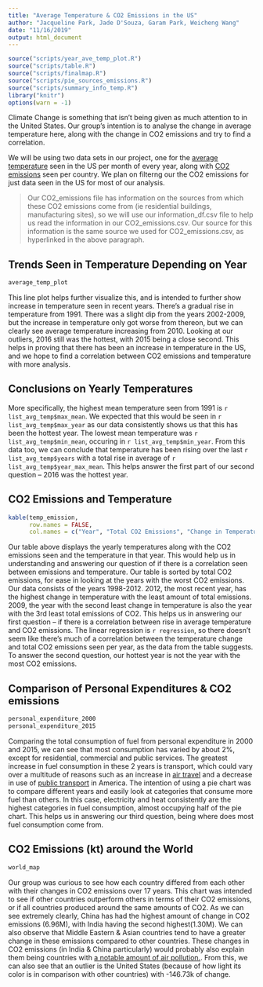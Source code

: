 ```yaml
---
title: "Average Temperature & CO2 Emissions in the US"
author: "Jacqueline Park, Jade D'Souza, Garam Park, Weicheng Wang"
date: "11/16/2019"
output: html_document
---
```


```r
source("scripts/year_ave_temp_plot.R")
source("scripts/table.R")
source("scripts/finalmap.R")
source("scripts/pie_sources_emissions.R")
source("scripts/summary_info_temp.R")
library("knitr")
options(warn = -1)
```

Climate Change is something that isn't being given as much attention to in the United States. Our group's intention is to analyse the change in average temperature here, along with the change in CO2 emissions and try to find a correlation. 

We will be using two data sets in our project, one for the [average temperature](https://climateknowledgeportal.worldbank.org/download-data?fbclid=IwAR0_4L18xx27AdYQy2sccVFKefQomEvtQvtsSnvgdLyUJdQnMbtho91XDig) seen in the US per month of every year, along with [CO2 emissions](https://data.worldbank.org/indicator/en.atm.co2e.pc) seen per country. We plan on filterng our the CO2 emissions for just data seen in the US for most of our analysis.

> Our CO2_emissions file has information on the sources from which these CO2 emissions come from (ie residential buildings, manufacturing sites), so we will use our information_df.csv file to help us read the information in our CO2_emissions.csv. Our source for this information is the same source we used for CO2_emissions.csv, as hyperlinked in the above paragraph.


## Trends Seen in Temperature Depending on Year

```r
average_temp_plot
```
This line plot helps further visualize this, and is intended to further show increase in temperature seen in recent years. There's a gradual rise in temperature from 1991. There was a slight dip from the years 2002-2009, but the increase in temperature only got worse from thereon, but we can clearly see average temperature increasing from 2010. Looking at our outliers, 2016 still was the hottest, with 2015 being a close second. This helps in proving that there has been an increase in temperature in the US, and we hope to find a correlation between CO2 emissions and temperature with more analysis. 


## Conclusions on Yearly Temperatures
More specifically, the highest mean temperature seen from 1991 is `r list_avg_temp$max_mean`. We expected that this would be seen in `r list_avg_temp$max_year` as our data consistently shows us that this has been the hottest year. The lowest mean temperature was `r list_avg_temp$min_mean`, occuring in `r list_avg_temp$min_year`. From this data too, we can conclude that temperature has been rising over the last `r list_avg_temp$years` with a total rise in average of `r list_avg_temp$year_max_mean`. This helps answer the first part of our second question -- 2016 was the hottest year.


## CO2 Emissions and Temperature
```r
kable(temp_emission,
      row.names = FALSE,
      col.names = c("Year", "Total CO2 Emissions", "Change in Temperature"))
```


Our table above displays the yearly temperatures along with the CO2 emissions seen and the temperature in that year. This would help us in understanding and answering our question of if there is a correlation seen between emissions and temperature. Our table is sorted by total CO2 emissions, for ease in looking at the years with the worst CO2 emissions. Our data consists of the years 1998-2012. 2012, the most recent year, has the highest change in temperature with the least amount of total emissions. 2009, the year with the second least change in temperature is also the year with the 3rd least total emissions of CO2. This helps us in answering our first question -- if there is a correlation between rise in average temperature and CO2 emissions. The linear regression is `r regression`, so there doesn't seem like there's much of a correlation between the temperature change and total CO2 emissions seen per year, as the data from the table suggests. To answer the second question, our hottest year is not the year with the most CO2 emissions.


## Comparison of Personal Expenditures & CO2 emissions  
```r
personal_expenditure_2000
personal_expenditure_2015
```
Comparing the total consumption of fuel from personal expenditure in 2000 and 2015, we can see that most consumption has varied by about 2%, except for residential, commercial and public services. The greatest increase in fuel consumption in these 2 years is transport, which could vary over a multitude of reasons such as an increase in [air travel](https://www.nationalgeographic.com/environment/urban-expeditions/transportation/air-travel-fuel-emissions-environment/) and a decrease in use of [public transport](https://www.economist.com/leaders/2018/06/23/how-to-stop-the-decline-of-public-transport-in-rich-countries) in America. The intention of using a pie chart was to compare different years and easily look at categories that consume more fuel than others. In this case, electricity and heat consistently are the highest categories in fuel consumption, almost occupying half of the pie chart. This helps us in answering our third question, being where does most fuel consumption come from.


## CO2 Emissions (kt) around the World

```r
world_map
```
Our group was curious to see how each country differed from each other with their changes in CO2 emissions over 17 years. This chart was intended to see if other countries outperform others in terms of their CO2 emissions, or if all countries produced around the same amounts of CO2. As we can see extremely clearly, China has had the highest amount of change in CO2 emissions (6.96M), with India having the second highest(1.30M). We can also observe that Middle Eastern & Asian countries tend to have a greater change in these emissions compared to other countries. These changes in CO2 emissions (in India & China particularly) would probably also explain them being countries with [a notable amount of air pollution.](http://worldpopulationreview.com/countries/most-polluted-countries/). From this, we can also see that an outlier is the United States (because of how light its color is in comparison with other countries) with -146.73k of change.
